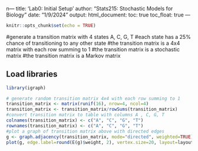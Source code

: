 n---
title: 'Lab0: Initial Setup'
author: "Stats215: Stochastic Models for Biology"
date: "1/9/2024"
output: 
  html_document:
    toc: true
    toc_float: true
---

```r
knitr::opts_chunk$set(echo = TRUE)
```

#generate a transition matrix with 4 states A, C, G, T
#each state has a 25% chance of transitioning to any other state
#the transition matrix is a 4x4 matrix with each row summing to 1
#the transition matrix is a stochastic matrix
#the transition matrix is a Markov matrix

## Load libraries
```r
library(igraph)
```

```r
# generate random transition matrix 4x4 with each row summing to 1
transition_matrix <- matrix(runif(16), nrow=4, ncol=4)
transition_matrix <- transition_matrix/rowSums(transition_matrix)
#convert transition matrix to table with columns A , C, G, T
colnames(transition_matrix) <- c("A", "C", "G", "T")
rownames(transition_matrix) <- c("A", "C", "G", "T")
#plot a graph of transition matrix above with directed edges
g <- graph.adjacency(transition_matrix, mode="directed", weighted=TRUE)
plot(g, edge.label=round(E(g)$weight, 2), vertex.size=20, layout=layout.fruchterman.reingold)

```

